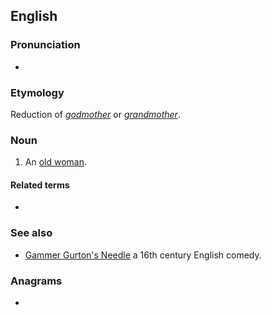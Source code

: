 ==English==

===Pronunciation===
* {{a|UK}} {{IPA|/ɡæmə/|lang=en}}

===Etymology===
Reduction of ''[[godmother]]'' or ''[[grandmother]]''.

===Noun===
{{en-noun}}

# {{lb|en|obsolete}} An [[old woman]].

====Related terms====
* {{l|en|gaffer}}

===See also===
* [[w:Gammer Gurton's Needle|Gammer Gurton's Needle]] a 16th century English comedy.

===Anagrams===
* {{anagrams|en|-gramme|gramme}}